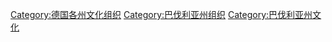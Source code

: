 [[Category:德国各州文化组织|Category:德国各州文化组织]]
[[Category:巴伐利亚州组织|Category:巴伐利亚州组织]]
[[Category:巴伐利亚州文化|Category:巴伐利亚州文化]]